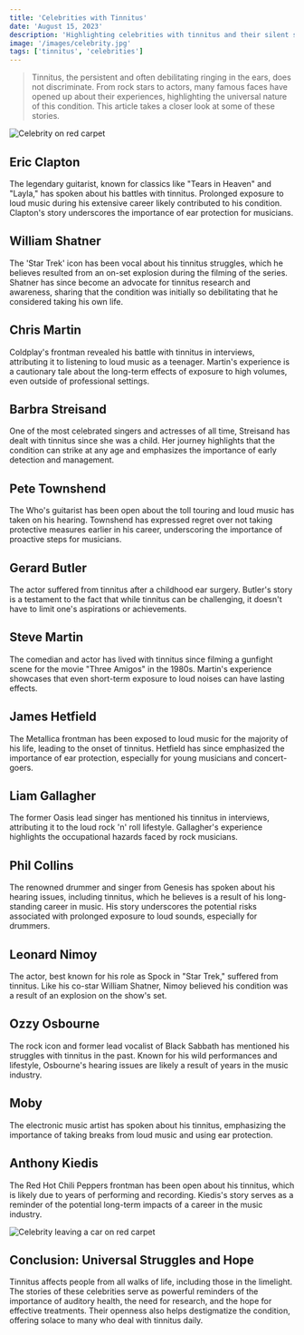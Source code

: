 ```yaml
---
title: 'Celebrities with Tinnitus'
date: 'August 15, 2023'
description: 'Highlighting celebrities with tinnitus and their silent struggles. Discover how famous voices manage life with this condition.'
image: '/images/celebrity.jpg'
tags: ['tinnitus', 'celebrities']
---
```


<Blockquote>
  Tinnitus, the persistent and often debilitating ringing in the ears, does not
  discriminate. From rock stars to actors, many famous faces have opened up
  about their experiences, highlighting the universal nature of this condition.
  This article takes a closer look at some of these stories.
</Blockquote>

<Image src="/images/celebrity.jpg" alt="Celebrity on red carpet" />

## <Highlighter>Eric Clapton</Highlighter>

The legendary guitarist, known for classics like "Tears in Heaven" and "Layla," has spoken about his battles with tinnitus. Prolonged exposure to loud music during his extensive career likely contributed to his condition. Clapton's story underscores the importance of ear protection for musicians.

<AdComponent />

## <Highlighter>William Shatner</Highlighter>

The 'Star Trek' icon has been vocal about his tinnitus struggles, which he believes resulted from an on-set explosion during the filming of the series. Shatner has since become an advocate for tinnitus research and awareness, sharing that the condition was initially so debilitating that he considered taking his own life.

## <Highlighter>Chris Martin</Highlighter>

Coldplay's frontman revealed his battle with tinnitus in interviews, attributing it to listening to loud music as a teenager. Martin's experience is a cautionary tale about the long-term effects of exposure to high volumes, even outside of professional settings.

<AdComponent />

## <Highlighter>Barbra Streisand</Highlighter>

One of the most celebrated singers and actresses of all time, Streisand has dealt with tinnitus since she was a child. Her journey highlights that the condition can strike at any age and emphasizes the importance of early detection and management.

## <Highlighter>Pete Townshend</Highlighter>

The Who's guitarist has been open about the toll touring and loud music has taken on his hearing. Townshend has expressed regret over not taking protective measures earlier in his career, underscoring the importance of proactive steps for musicians.

## <Highlighter>Gerard Butler</Highlighter>

The actor suffered from tinnitus after a childhood ear surgery. Butler's story is a testament to the fact that while tinnitus can be challenging, it doesn't have to limit one's aspirations or achievements.

## <Highlighter>Steve Martin</Highlighter>

The comedian and actor has lived with tinnitus since filming a gunfight scene for the movie "Three Amigos" in the 1980s. Martin's experience showcases that even short-term exposure to loud noises can have lasting effects.

## <Highlighter>James Hetfield</Highlighter>

The Metallica frontman has been exposed to loud music for the majority of his life,
leading to the onset of tinnitus. Hetfield has since emphasized the importance of
ear protection, especially for young musicians and concert-goers.

## <Highlighter>Liam Gallagher</Highlighter>

The former Oasis lead singer has mentioned his tinnitus in interviews, attributing
it to the loud rock 'n' roll lifestyle. Gallagher's experience highlights the occupational
hazards faced by rock musicians.

<AdComponent />

## <Highlighter>Phil Collins</Highlighter>

The renowned drummer and singer from Genesis has spoken about his hearing issues,
including tinnitus, which he believes is a result of his long-standing career in
music. His story underscores the potential risks associated with prolonged exposure
to loud sounds, especially for drummers.

## <Highlighter>Leonard Nimoy</Highlighter>

The actor, best known for his role as Spock in "Star Trek," suffered from tinnitus.
Like his co-star William Shatner, Nimoy believed his condition was a result of an
explosion on the show's set.

## <Highlighter>Ozzy Osbourne</Highlighter>

The rock icon and former lead vocalist of Black Sabbath has mentioned his struggles
with tinnitus in the past. Known for his wild performances and lifestyle, Osbourne's
hearing issues are likely a result of years in the music industry.

## <Highlighter>Moby</Highlighter>

The electronic music artist has spoken about his tinnitus, emphasizing the importance
of taking breaks from loud music and using ear protection.

<AdComponent />

## <Highlighter>Anthony Kiedis</Highlighter>

The Red Hot Chili Peppers frontman has been open about his tinnitus, which is likely
due to years of performing and recording. Kiedis's story serves as a reminder of
the potential long-term impacts of a career in the music industry.

<Image
  src="/images/celebrity2.jpg"
  alt="Celebrity leaving a car on red carpet"
/>

## <Highlighter>Conclusion: Universal Struggles and Hope</Highlighter>

Tinnitus affects people from all walks of life, including those in the limelight. The stories of these celebrities serve as powerful reminders of the importance of auditory health, the need for research, and the hope for effective treatments. Their openness also helps destigmatize the condition, offering solace to many who deal with tinnitus daily.
